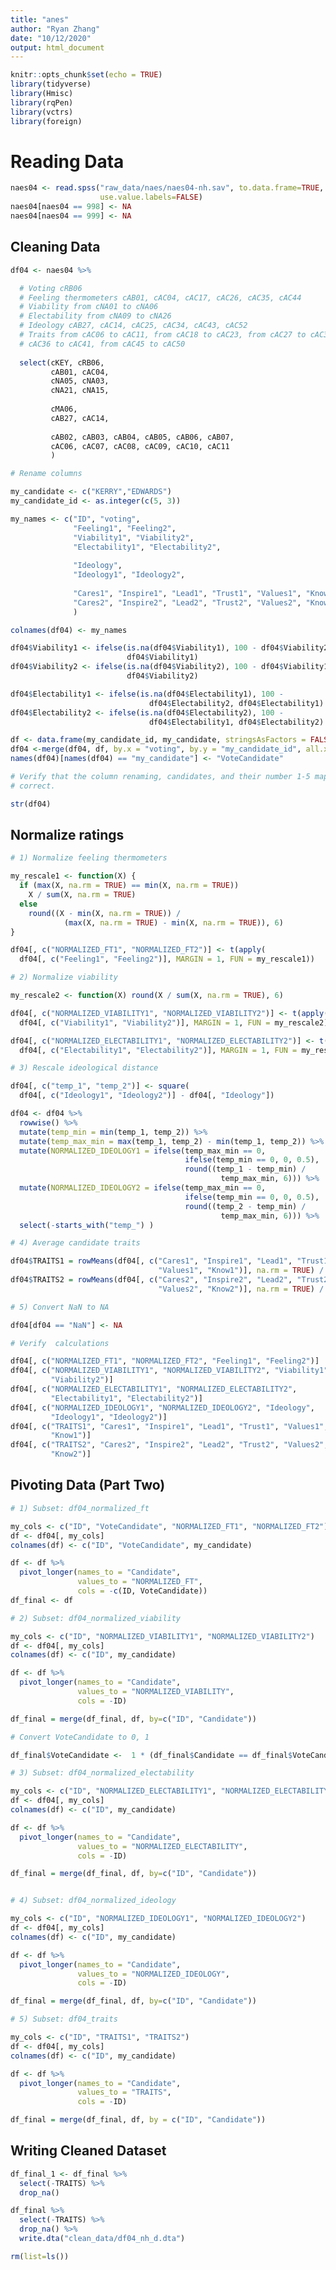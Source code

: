 ```yaml
---
title: "anes"
author: "Ryan Zhang"
date: "10/12/2020"
output: html_document
---
```


```r

knitr::opts_chunk$set(echo = TRUE)
library(tidyverse)
library(Hmisc)
library(rqPen)
library(vctrs)
library(foreign)

```


# Reading Data

```r

naes04 <- read.spss("raw_data/naes/naes04-nh.sav", to.data.frame=TRUE,
                    use.value.labels=FALSE)
naes04[naes04 == 998] <- NA
naes04[naes04 == 999] <- NA

```


## Cleaning Data

```r

df04 <- naes04 %>%

  # Voting cRB06
  # Feeling thermometers cAB01, cAC04, cAC17, cAC26, cAC35, cAC44
  # Viability from cNA01 to cNA06
  # Electability from cNA09 to cNA26
  # Ideology cAB27, cAC14, cAC25, cAC34, cAC43, cAC52
  # Traits from cAC06 to cAC11, from cAC18 to cAC23, from cAC27 to cAC32, from
  # cAC36 to cAC41, from cAC45 to cAC50
  
  select(cKEY, cRB06, 
         cAB01, cAC04,
         cNA05, cNA03,
         cNA21, cNA15,
         
         cMA06, 
         cAB27, cAC14,
         
         cAB02, cAB03, cAB04, cAB05, cAB06, cAB07, 
         cAC06, cAC07, cAC08, cAC09, cAC10, cAC11
         )

# Rename columns

my_candidate <- c("KERRY","EDWARDS")
my_candidate_id <- as.integer(c(5, 3))

my_names <- c("ID", "voting", 
              "Feeling1", "Feeling2", 
              "Viability1", "Viability2", 
              "Electability1", "Electability2",
              
              "Ideology", 
              "Ideology1", "Ideology2",
              
              "Cares1", "Inspire1", "Lead1", "Trust1", "Values1", "Know1",
              "Cares2", "Inspire2", "Lead2", "Trust2", "Values2", "Know2"
              )

colnames(df04) <- my_names

```


```r

df04$Viability1 <- ifelse(is.na(df04$Viability1), 100 - df04$Viability2,
                          df04$Viability1)
df04$Viability2 <- ifelse(is.na(df04$Viability2), 100 - df04$Viability1,
                          df04$Viability2)

df04$Electability1 <- ifelse(is.na(df04$Electability1), 100 -
                               df04$Electability2, df04$Electability1)
df04$Electability2 <- ifelse(is.na(df04$Electability2), 100 -
                               df04$Electability1, df04$Electability2)

```


```r

df <- data.frame(my_candidate_id, my_candidate, stringsAsFactors = FALSE)
df04 <-merge(df04, df, by.x = "voting", by.y = "my_candidate_id", all.x = TRUE)
names(df04)[names(df04) == "my_candidate"] <- "VoteCandidate"

```


```r

# Verify that the column renaming, candidates, and their number 1-5 mapping are
# correct.

str(df04)

```


## Normalize ratings

```r

# 1) Normalize feeling thermometers

my_rescale1 <- function(X) { 
  if (max(X, na.rm = TRUE) == min(X, na.rm = TRUE)) 
    X / sum(X, na.rm = TRUE)
  else
    round((X - min(X, na.rm = TRUE)) /
            (max(X, na.rm = TRUE) - min(X, na.rm = TRUE)), 6)
}

df04[, c("NORMALIZED_FT1", "NORMALIZED_FT2")] <- t(apply(
  df04[, c("Feeling1", "Feeling2")], MARGIN = 1, FUN = my_rescale1))

# 2) Normalize viability

my_rescale2 <- function(X) round(X / sum(X, na.rm = TRUE), 6)

df04[, c("NORMALIZED_VIABILITY1", "NORMALIZED_VIABILITY2")] <- t(apply(
  df04[, c("Viability1", "Viability2")], MARGIN = 1, FUN = my_rescale2))

df04[, c("NORMALIZED_ELECTABILITY1", "NORMALIZED_ELECTABILITY2")] <- t(apply(
  df04[, c("Electability1", "Electability2")], MARGIN = 1, FUN = my_rescale2))

# 3) Rescale ideological distance

df04[, c("temp_1", "temp_2")] <- square(
  df04[, c("Ideology1", "Ideology2")] - df04[, "Ideology"])

df04 <- df04 %>%
  rowwise() %>%
  mutate(temp_min = min(temp_1, temp_2)) %>%
  mutate(temp_max_min = max(temp_1, temp_2) - min(temp_1, temp_2)) %>%
  mutate(NORMALIZED_IDEOLOGY1 = ifelse(temp_max_min == 0,
                                       ifelse(temp_min == 0, 0, 0.5),
                                       round((temp_1 - temp_min) / 
                                               temp_max_min, 6))) %>%
  mutate(NORMALIZED_IDEOLOGY2 = ifelse(temp_max_min == 0,
                                       ifelse(temp_min == 0, 0, 0.5),
                                       round((temp_2 - temp_min) / 
                                               temp_max_min, 6))) %>%
  select(-starts_with("temp_") )

# 4) Average candidate traits

df04$TRAITS1 = rowMeans(df04[, c("Cares1", "Inspire1", "Lead1", "Trust1", 
                                 "Values1", "Know1")], na.rm = TRUE) / 10
df04$TRAITS2 = rowMeans(df04[, c("Cares2", "Inspire2", "Lead2", "Trust2", 
                                 "Values2", "Know2")], na.rm = TRUE) / 10

# 5) Convert NaN to NA

df04[df04 == "NaN"] <- NA

```
 
 
```r

# Verify  calculations

df04[, c("NORMALIZED_FT1", "NORMALIZED_FT2", "Feeling1", "Feeling2")]
df04[, c("NORMALIZED_VIABILITY1", "NORMALIZED_VIABILITY2", "Viability1", 
         "Viability2")]
df04[, c("NORMALIZED_ELECTABILITY1", "NORMALIZED_ELECTABILITY2", 
         "Electability1", "Electability2")]
df04[, c("NORMALIZED_IDEOLOGY1", "NORMALIZED_IDEOLOGY2", "Ideology", 
         "Ideology1", "Ideology2")]
df04[, c("TRAITS1", "Cares1", "Inspire1", "Lead1", "Trust1", "Values1", 
         "Know1")]
df04[, c("TRAITS2", "Cares2", "Inspire2", "Lead2", "Trust2", "Values2", 
         "Know2")]

```
 
 
## Pivoting Data (Part Two)

```r

# 1) Subset: df04_normalized_ft

my_cols <- c("ID", "VoteCandidate", "NORMALIZED_FT1", "NORMALIZED_FT2")
df <- df04[, my_cols]
colnames(df) <- c("ID", "VoteCandidate", my_candidate)

df <- df %>%
  pivot_longer(names_to = "Candidate", 
               values_to = "NORMALIZED_FT", 
               cols = -c(ID, VoteCandidate))
df_final <- df

# 2) Subset: df04_normalized_viability

my_cols <- c("ID", "NORMALIZED_VIABILITY1", "NORMALIZED_VIABILITY2")
df <- df04[, my_cols]
colnames(df) <- c("ID", my_candidate)

df <- df %>%
  pivot_longer(names_to = "Candidate", 
               values_to = "NORMALIZED_VIABILITY", 
               cols = -ID)

df_final = merge(df_final, df, by=c("ID", "Candidate"))

# Convert VoteCandidate to 0, 1

df_final$VoteCandidate <-  1 * (df_final$Candidate == df_final$VoteCandidate)

# 3) Subset: df04_normalized_electability

my_cols <- c("ID", "NORMALIZED_ELECTABILITY1", "NORMALIZED_ELECTABILITY2")
df <- df04[, my_cols]
colnames(df) <- c("ID", my_candidate)

df <- df %>%
  pivot_longer(names_to = "Candidate", 
               values_to = "NORMALIZED_ELECTABILITY", 
               cols = -ID)

df_final = merge(df_final, df, by=c("ID", "Candidate"))


# 4) Subset: df04_normalized_ideology

my_cols <- c("ID", "NORMALIZED_IDEOLOGY1", "NORMALIZED_IDEOLOGY2")
df <- df04[, my_cols]
colnames(df) <- c("ID", my_candidate)

df <- df %>%
  pivot_longer(names_to = "Candidate", 
               values_to = "NORMALIZED_IDEOLOGY", 
               cols = -ID)

df_final = merge(df_final, df, by=c("ID", "Candidate"))

# 5) Subset: df04_traits

my_cols <- c("ID", "TRAITS1", "TRAITS2")
df <- df04[, my_cols]
colnames(df) <- c("ID", my_candidate)

df <- df %>%
  pivot_longer(names_to = "Candidate", 
               values_to = "TRAITS", 
               cols = -ID)

df_final = merge(df_final, df, by = c("ID", "Candidate"))

```


## Writing Cleaned Dataset

```r

df_final_1 <- df_final %>%
  select(-TRAITS) %>%
  drop_na() 

```


```r

df_final %>%
  select(-TRAITS) %>%
  drop_na() %>%
  write.dta("clean_data/df04_nh_d.dta")

```


```r

rm(list=ls())

```

